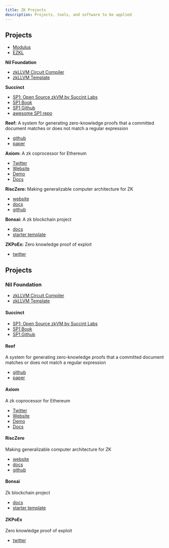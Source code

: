 ```yaml
---
title: ZK Projects
description: Projects, tools, and software to be applied
---
```


## Projects 

- [Modulus](https://www.modulus.xyz/)
- [EZKL](https://ezkl.xyz/)

**Nil Foundation**

- [zkLLVM Circuit Compiler](https://github.com/NilFoundation/zkLLVM)
- [zkLLVM Template](https://github.com/NilFoundation/zkllvm-template)

**Succinct**

- [SP1: Open Source zkVM by Succint Labs](https://blog.succinct.xyz/introducing-sp1/)
- [SP1 Book](https://succinctlabs.github.io/sp1/)
- [SP1 Github](https://github.com/succinctlabs/sp1)
- [awesome SP1 repo](https://github.com/gakonst/awesome-sp1)

**Reef:** A system for generating zero-knowledge proofs that a committed document matches or does not match a regular expression

- [github](https://github.com/eniac/Reef)
- [paper](https://eprint.iacr.org/2023/1886)

**Axiom:** A zk coprocessor for Ethereum

- [Twitter](https://twitter.com/axiom_xyz)
- [Website](www.axiom.xyz)
- [Demo](demo.axiom.xyz)
- [Docs](docs.axiom.xyz)

**RiscZero:** Making generalizable computer architecture for ZK 

- [website](https://www.risczero.com/)
- [docs](https://dev.risczero.com/)
- [github](https://github.com/risc0/risc0)

**Bonsai:** A zk blockchain project

- [docs](https://dev.bonsai.xyz/)
- [starter template](https://github.com/risc0/bonsai-foundry-template)

**ZKPoEx:** Zero knowledge proof of exploit 

- [twitter](https://twitter.com/zkpoex)




## Projects

### Nil Foundation

- [zkLLVM Circuit Compiler](https://github.com/NilFoundation/zkLLVM)
- [zkLLVM Template](https://github.com/NilFoundation/zkllvm-template)

#### Succinct

- [SP1: Open Source zkVM by Succint Labs](https://blog.succinct.xyz/introducing-sp1/)
- [SP1 Book](https://succinctlabs.github.io/sp1/)
- [SP1 Github](https://github.com/succinctlabs/sp1)

#### Reef

A system for generating zero-knowledge proofs that a committed document matches or does not match a regular expression

- [github](https://github.com/eniac/Reef)
- [paper](https://eprint.iacr.org/2023/1886)

#### Axiom 

A zk coprocessor for Ethereum

- [Twitter](https://twitter.com/axiom_xyz)
- [Website](www.axiom.xyz)
- [Demo](demo.axiom.xyz)
- [Docs](docs.axiom.xyz)

#### RiscZero 

Making generalizable computer architecture for ZK

- [website](https://www.risczero.com/)
- [docs](https://dev.risczero.com/)
- [github](https://github.com/risc0/risc0)

#### Bonsai

Zk blockchain project

- [docs](https://dev.bonsai.xyz/)
- [starter template](https://github.com/risc0/bonsai-foundry-template)

#### ZKPoEx 

Zero knowledge proof of exploit

- [twitter](https://twitter.com/zkpoex)